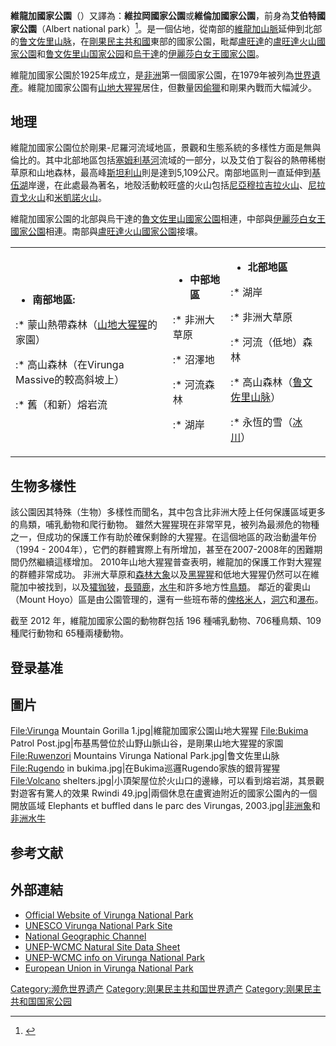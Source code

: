 {{Infobox World Heritage Site
| zh_name     = 維龍加國家公園
| site_img = File:Virunga 01.jpg
| site_img_capt = 維龍加國家公園内的瀑布
| site_img_width = 350px
| en_name = Virunga National Park
| fr_name = Parc National des Virunga
| country = {{DRC}}
| criterion_n = (vii) (viii) (x)
| ID          = 63
| Region      = 非洲
| rg_year     = 1979年 (3rd Session)
| Danger_year = 1994年至今
| iucn = II
| org_url     = http://whc.unesco.org/en/list/63
}}

{{Infobox Protected area 
| name = 維龍加國家公園
| iucn_category = II
| photo = 
| photo_caption = 
| location = {{DRC}}
| nearest_city = [[戈馬|戈馬]]
| lat_d = 0
| lat_m = 55
| lat_s = 0
| lat_NS = N
| long_d = 29
| long_m = 10
| long_s = 0
| long_EW = E
| area = 7,800平方公里
| established = 1925年
| visitation_num = 
| visitation_year = 
| governing_body = [http://www.iccnrdc.cd l'Institut Congolais pour la Conservation de la Nature (ICCN)]
}}

'''維龍加國家公園'''（{{lang-en|Virunga National Park}}）又譯為：'''維拉岡國家公園'''或'''維倫加國家公園'''，前身為'''艾伯特國家公園'''（Albert national park）<ref>{{cite web|author=李家淳|title=薩伊艾伯特國家公園小檔案|url=http://www.cnps.org.tw/IntParkItem/?aid=619db77a9bf34a859d02a7081b16f7c2|publisher=中華民國國家公園學會|date=2012-03-14|accessdate=2014-02-08|deadurl=yes|archiveurl=https://web.archive.org/web/20140222062610/http://www.cnps.org.tw/IntParkItem/?aid=619db77a9bf34a859d02a7081b16f7c2|archivedate=2014-02-22}}</ref>。是一個佔地{{convert|7800|km2|mi2|adj=on}}，從南部的[[維龍加山脈|維龍加山脈]]延伸到北部的[[鲁文佐里山脉|鲁文佐里山脉]]，在[[剛果民主共和國|剛果民主共和國]]東部的國家公園，毗鄰[[盧旺達|盧旺達]]的[[盧旺達火山國家公園|盧旺達火山國家公園]]和[[鲁文佐里山国家公园|鲁文佐里山国家公园]]和[[烏干達|烏干達]]的[[伊麗莎白女王國家公園|伊麗莎白女王國家公園]]。

維龍加國家公園於1925年成立，是[[非洲|非洲]]第一個國家公園，在1979年被列為[[世界遺產|世界遺產]]。維龍加國家公園有[[山地大猩猩|山地大猩猩]]居住，但數量因[[偷獵|偷獵]]和剛果內戰而大幅減少。

==地理==
維龍加國家公園位於剛果-尼羅河流域地區，景觀和生態系統的多樣性方面是無與倫比的。其中北部地區包括[[塞姆利基河|塞姆利基河]]流域的一部分，以及艾伯丁裂谷的熱帶稀樹草原和山地森林，最高峰[[斯坦利山|斯坦利山]]則是達到5,109公尺。南部地區則一直延伸到[[基伍湖|基伍湖]]岸邊，在此處最為著名，地殼活動較旺盛的火山包括[[尼亞穆拉吉拉火山|尼亞穆拉吉拉火山]]、[[尼拉貢戈火山|尼拉貢戈火山]]和[[米凱諾火山|米凱諾火山]]。

維龍加國家公園的北部與烏干達的[[魯文佐里山國家公園|魯文佐里山國家公園]]相連，中部與[[伊丽莎白女王国家公园|伊麗莎白女王國家公園]]相連。南部與[[盧旺達火山國家公園|盧旺達火山國家公園]]接壤。




{|
|-
| valign="top" |
* '''南部地區:'''
:* 蒙山熱帶森林（[[山地大猩猩|山地大猩猩]]的家園）
:* 高山森林（在Virunga Massive的較高斜坡上）
:* 舊（和新）熔岩流
| valign="top" |
* '''中部地區'''
:* 非洲大草原
:* 沼澤地
:* 河流森林
:* 湖岸
| valign="top" |
* '''北部地區'''
:* 湖岸
:* 非洲大草原
:* 河流（低地）森林
:* 高山森林（[[鲁文佐里山脉|鲁文佐里山脉]]）
:* 永恆的雪（[[冰川|冰川]]）
|}

==生物多樣性 ==
該公園因其特殊（生物）多樣性而聞名，其中包含比非洲大陸上任何保護區域更多的鳥類，哺乳動物和爬行動物。 雖然大猩猩現在非常罕見，被列為最濒危的物種之一，但成功的保護工作有助於確保剩餘的大猩猩。在這個地區的政治動盪年份（1994 - 2004年），它們的群體實際上有所增加，甚至在2007-2008年的困難期間仍然繼續這樣增加。 2010年山地大猩猩普查表明，維龍加的保護工作對大猩猩的群體非常成功。 非洲大草原和[[非洲森林象|森林大象]]以及[[黑猩猩|黑猩猩]]和低地大猩猩仍然可以在維龍加中被找到，以及[[㺢㹢狓|㺢㹢狓]]，[[長頸鹿|長頸鹿]]，[[水牛|水牛]]和許多地方性[[鳥類|鳥類]]。 鄰近的霍奧山（Mount Hoyo）區是由公園管理的，還有一些班布蒂的[[俾格米人|俾格米人]]，[[洞穴|洞穴]]和[[瀑布|瀑布]]。

截至 2012 年，維龍加國家公園的動物群包括 196 種哺乳動物、706種鳥類、109 種爬行動物和 65種兩棲動物。
==登录基准==
{{世界遗产基准|7|8|10}}
==圖片==
<gallery>
File:Virunga Mountain Gorilla 1.jpg|維龍加國家公園山地大猩猩
File:Bukima Patrol Post.jpg|布基馬營位於山野山脈山谷，是剛果山地大猩猩的家園
File:Ruwenzori Mountains Virunga National Park.jpg|鲁文佐里山脉
File:Rugendo in bukima.jpg|在Bukima巡邏Rugendo家族的銀背猩猩
File:Volcano shelters.jpg|小頂架屋位於火山口的邊緣，可以看到熔岩湖，其景觀對遊客有驚人的效果
Rwindi 49.jpg|兩個{{le|剛果獅|Congo lion}}休息在盧賓迪附近的國家公園內的一個開放區域
Elephants et buffled dans le parc des Virungas, 2003.jpg|[[非洲象|非洲象]]和[[非洲水牛|非洲水牛]]
</gallery>
==参考文献==
{{reflist}}


== 外部連結 ==
{{Portal|世界遗产|Welterbe.svg}}
* [https://web.archive.org/web/20081003023434/http://gorilla.cd/ Official Website of Virunga National Park]
* [http://whc.unesco.org/en/list/63 UNESCO Virunga National Park Site] {{Wayback|url=http://whc.unesco.org/en/list/63 |date=20181224215048 }}
* [https://web.archive.org/web/20080817032423/http://natgeotv.com.au/Programmes/Intro.aspx?Id=1173 National Geographic Channel]
* [http://www.wcmc.org.uk/protected_areas/data/wh/virunga.html UNEP-WCMC Natural Site Data Sheet] {{Wayback|url=http://www.wcmc.org.uk/protected_areas/data/wh/virunga.html |date=20010616204414 }}
* [https://web.archive.org/web/20080430220945/http://www.unep-wcmc.org/sites/wh/virunga.html UNEP-WCMC info on Virunga National Park]
* [http://www.europeanunion.gorilla.cd European Union in Virunga National Park]{{dead link|date=2018年1月 |bot=InternetArchiveBot |fix-attempted=yes }}

{{刚果民主共和国世界遗产}}

[[Category:濒危世界遗产|Category:濒危世界遗产]]
[[Category:刚果民主共和国世界遗产|Category:刚果民主共和国世界遗产]]
[[Category:刚果民主共和国国家公园|Category:刚果民主共和国国家公园]]